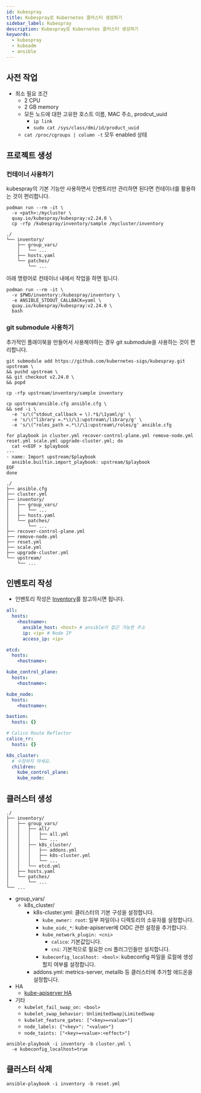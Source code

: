 ```yaml
---
id: kubespray
title: Kubespray로 Kubernetes 클러스터 생성하기
sidebar_label: Kubespray
description: Kubespray로 Kubernetes 클러스터 생성하기
keywords:
  - kubespray
  - kubeadm
  - ansible
---
```


## 사전 작업

- 최소 필요 조건
  - 2 CPU
  - 2 GB memory
  - 모든 노드에 대한 고유한 호스트 이름, MAC 주소, prodcut_uuid
    - `ip link`
    - `sudo cat /sys/class/dmi/id/product_uuid`
  - `cat /proc/cgroups | column -t` 모두 enabled 상태

## 프로젝트 생성

### 컨테이너 사용하기

kubespray의 기본 기능만 사용하면서 인벤토리만 관리하면 된다면 컨테이너를 활용하는 것이 편리합니다.

```shell
podman run --rm -it \
  -v <path>:/mycluster \
  quay.io/kubespray/kubespray:v2.24.0 \
  cp -rfp /kubespray/inventory/sample /mycluster/inventory
```

```shell
./
└── inventory/
    ├── group_vars/
    │   └── ...
    ├── hosts.yaml
    └── patches/
        └── ...
```

아래 명령어로 컨테이너 내에서 작업을 하면 됩니다.

```shell
podman run --rm -it \
  -v $PWD/inventory:/kubespray/inventory \
  -e ANSIBLE_STDOUT_CALLBACK=yaml \
  quay.io/kubespray/kubespray:v2.24.0 \
  bash
```

### git submodule 사용하기

추가적인 플래이북을 만들어서 사용해야하는 경우 git submodule을 사용하는 것이 편리합니다.

```shell
git submodule add https://github.com/kubernetes-sigs/kubespray.git upstream \
&& pushd upstream \
&& git checkout v2.24.0 \
&& popd
```

```shell
cp -rfp upstream/inventory/sample inventory
```

```shell
cp upstream/ansible.cfg ansible.cfg \
&& sed -i \
  -e 's/\(^stdout_callback = \).*$/\1yaml/g' \
  -e 's/\(^library =.*\)/\1:upstream\/library/g' \
  -e 's/\(^roles_path =.*\)/\1:upstream\/roles/g' ansible.cfg
```

```shell
for playbook in cluster.yml recover-control-plane.yml remove-node.yml reset.yml scale.yml upgrade-cluster.yml; do
  cat <<EOF > $playbook
---
- name: Import upstream/$playbook
  ansible.builtin.import_playbook: upstream/$playbook
EOF
done
```

```shell
./
├── ansible.cfg
├── cluster.yml
├── inventory/
│   ├── group_vars/
│   │   └── ...
│   ├── hosts.yaml
│   └── patches/
│       └── ...
├── recover-control-plane.yml
├── remove-node.yml
├── reset.yml
├── scale.yml
├── upgrade-cluster.yml
└── upstream/
    └── ...
```

## 인벤토리 작성

- 인벤토리 작성은 [Inventory](/docs/mlops/mlops/ansible/inventory)를 참고하시면 됩니다.

```yaml title="inventory/hosts.yaml"
all:
  hosts:
    <hostname>:
      ansible_host: <host> # ansible이 접근 가능한 주소
      ip: <ip> # Node IP
      access_ip: <ip>

etcd:
  hosts:
    <hostname>:

kube_control_plane:
  hosts:
    <hostname>:

kube_node:
  hosts:
    <hostname>:

bastion:
  hosts: {}

# Calico Route Reflector
calico_rr:
  hosts: {}

k8s_cluster:
  # 수정하지 마세요.
  children:
    kube_control_plane:
    kube_node:
```

## 클러스터 생성

```shell
./
├── inventory/
│   ├── group_vars/
│   │   ├── all/
│   │   │   ├── all.yml
│   │   │   └── ...
│   │   ├── k8s_cluster/
│   │   │   ├── addons.yml
│   │   │   ├── k8s-cluster.yml
│   │   │   └── ...
│   │   └── etcd.yml
│   ├── hosts.yaml
│   └── patches/
│       └── ...
└── ...
```

- group_vars/
  - k8s_cluster/
    - k8s-cluster.yml: 클러스터의 기본 구성을 설정합니다.
      - `kube_owner: root`: 일부 파일이나 디렉토리의 소유자를 설정합니다.
      - `kube_oidc_*`: kube-apiserver에 OIDC 관련 설정을 추가합니다.
      - `kube_network_plugin: <cni>`
        - `calico`: 기본값입니다.
        - `cni`: 기본적으로 필요한 cni 플러그인들만 설치합니다.
      - `kubeconfig_localhost: <bool>`: kubeconfig 파일을 로컬에 생성할지 여부를 설정합니다.
    - addons.yml: metrics-server, metallb 등 클러스터에 추가할 애드온을 설정합니다.
- HA
  - [kube-apiserver HA](/docs/mlops/mlops/kubernetes/tools/kubespray/ha)
- 기타
  - `kubelet_fail_swap_on: <bool>`
  - `kubelet_swap_behavior: UnlimitedSwap|LimitedSwap`
  - `kubelet_feature_gates: ["<key>=<value>"]`
  - `node_labels: {"<key>": "<value>"}`
  - `node_taints: ["<key>=<value>:<effect>"]`

```shell
ansible-playbook -i inventory -b cluster.yml \
  -e kubeconfig_localhost=true
```

## 클러스터 삭제

```shell
ansible-playbook -i inventory -b reset.yml
```
